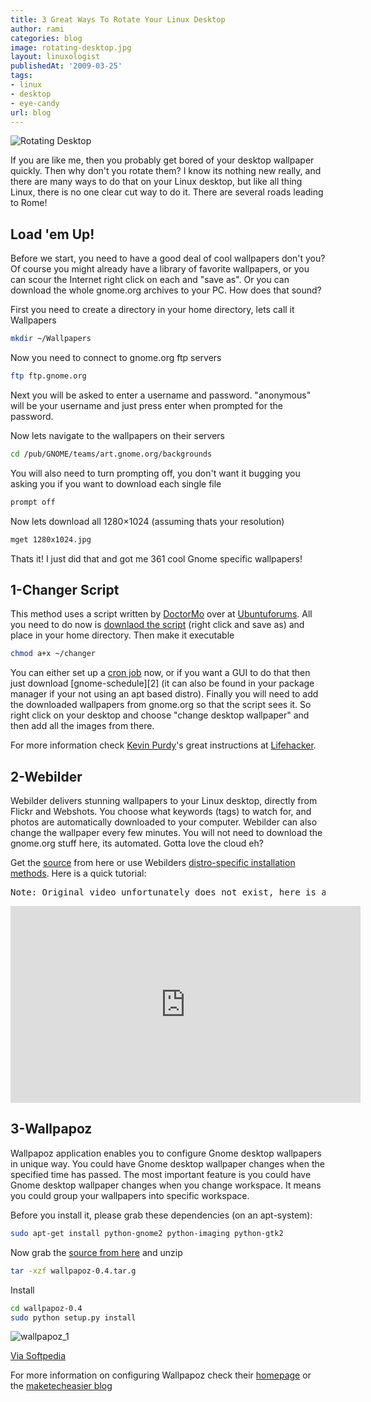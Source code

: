 ```yaml
---
title: 3 Great Ways To Rotate Your Linux Desktop
author: rami
categories: blog
image: rotating-desktop.jpg
layout: linuxologist 
publishedAt: '2009-03-25'
tags:
- linux
- desktop
- eye-candy
url: blog
---
```


![Rotating Desktop](/assets/images/content/blog/rotating-desktop.jpg)

If you are like me, then you probably get bored of your desktop wallpaper quickly. Then why don't you rotate them? I know its nothing new really, and there are many ways to do that on your Linux desktop, but like all thing Linux, there is no one clear cut way to do it. There are several roads leading to Rome!

## Load 'em Up!

Before we start, you need to have a good deal of cool wallpapers don't you? Of course you might already have a library of favorite wallpapers, or you can scour the Internet right click on each and "save as". Or you can download the whole gnome.org archives to your PC. How does that sound?

First you need to create a directory in your home directory, lets call it Wallpapers 

```bash
mkdir ~/Wallpapers
```

Now you need to connect to gnome.org ftp servers 

```bash
ftp ftp.gnome.org 
```

Next you will be asked to enter a username and password. "anonymous" will be your username and just press enter when prompted for the password. 

Now lets navigate to the wallpapers on their servers 

```bash
cd /pub/GNOME/teams/art.gnome.org/backgrounds 
```

You will also need to turn prompting off, you don't want it bugging you asking you if you want to download each single file 

```bash
prompt off 
```

Now lets download all 1280×1024 (assuming thats your resolution) 

```bash
mget 1280x1024.jpg 
```

Thats it! I just did that and got me 361 cool Gnome specific wallpapers!

## 1-Changer Script

This method uses a script written by [DoctorMo](http://ubuntuforums.org/member.php?u=37520) over at [Ubuntuforums](http://www.ubuntuforums.org). All you need to do now is [downlaod the script](/assets/misc/changer) (right click and save as) and place in your home directory. Then make it executable 

```bash
chmod a+x ~/changer
```

You can either set up a [cron job](http://en.wikipedia.org/wiki/Cron) now, or if you want a GUI to do that then just download \[gnome-schedule\]\[2\] (it can also be found in your package manager if your not using an apt based distro). Finally you will need to add the downloaded wallpapers from gnome.org so that the script sees it. So right click on your desktop and choose "change desktop wallpaper" and then add all the images from there.

 
For more information check [Kevin Purdy](http://lifehacker.com/people/Therevan/posts/)'s great instructions at [Lifehacker](http://lifehacker.com/400505/rotate-desktop-backgrounds-in-ubuntu). 

## 2-Webilder

Webilder delivers stunning wallpapers to your Linux desktop, directly from Flickr and Webshots. You choose what keywords (tags) to watch for, and photos are automatically downloaded to your computer. Webilder can also change the wallpaper every few minutes. You will not need to download the gnome.org stuff here, its automated. Gotta love the cloud eh?

Get the [source](http://www.webilder.org/static/downloads/Webilder-0.6.3.tar.gz) from here or use Webilders [distro-specific installation methods](http://www.webilder.org/download.html). Here is a quick tutorial:[  
](http://www.webilder.org/download.html)

<pre>Note: Original video unfortunately does not exist, here is an alternative one.</pre>

<iframe width="560" height="315" src="https://www.youtube.com/embed/Bo7c__Jsp0o" frameborder="0" allowfullscreen></iframe>

## 3-Wallpapoz

Wallpapoz application enables you to configure Gnome desktop wallpapers in unique way. You could have Gnome desktop wallpaper changes when the specified time has passed. The most important feature is you could have Gnome desktop wallpaper changes when you change workspace. It means you could group your wallpapers into specific workspace.

Before you install it, please grab these dependencies (on an apt-system): 

```bash
sudo apt-get install python-gnome2 python-imaging python-gtk2
```

Now grab the [source from here](http://wallpapoz.akbarhome.com/download.html) and unzip 

```bash
tar -xzf wallpapoz-0.4.tar.g 
```

Install 

```bash
cd wallpapoz-0.4  
sudo python setup.py install
```

![wallpapoz_1](/assets/images/content/blog/wallpapoz-1.png)

[Via Softpedia](http://linux.softpedia.com/progScreenshots/Wallpapoz-Screenshot-8113.html)  

For more information on configuring Wallpapoz check their [homepage](http://wallpapoz.akbarhome.com/) or the [maketecheasier blog](http://maketecheasier.com/ubuntu-how-to-change-wallpaper-easily-with-wallpapoz/2008/02/29)

